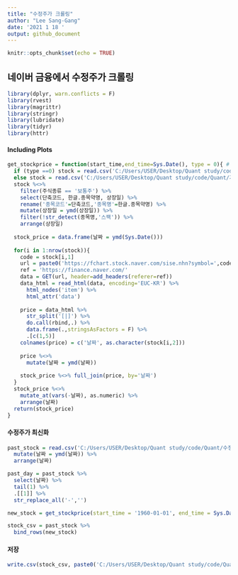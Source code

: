 ---
title: "수정주가 크롤링"
author: "Lee Sang-Gang"
date: '2021 1 18 '
output: github_document
---

```{r setup, include=FALSE}
knitr::opts_chunk$set(echo = TRUE)
```

## 네이버 금융에서 수정주가 크롤링

```{r, message=FALSE, warning=FALSE}
library(dplyr, warn.conflicts = F)
library(rvest)
library(magrittr)
library(stringr)
library(lubridate)
library(tidyr)
library(httr)
```

#### Including Plots

```{r, message=FALSE, warning=FALSE}
get_stockprice = function(start_time,end_time=Sys.Date(), type = 0){ # type = 0(kospi), 1(kosdaq)
  if (type ==0) stock = read.csv('C:/Users/USER/Desktop/Quant study/code/Quant/거래소/코스피상장현황_20210118.csv')
  else stock = read.csv('C:/Users/USER/Desktop/Quant study/code/Quant/거래소/코스닥상장현황_20210118.csv')
  stock %<>% 
    filter(주식종류 == '보통주') %>% 
    select(단축코드, 한글.종목약명, 상장일) %>% 
    rename('종목코드'=단축코드,'종목명'=한글.종목약명) %>% 
    mutate(상장일 = ymd(상장일)) %>% 
    filter(!str_detect(종목명,'스팩')) %>% 
    arrange(상장일)
  
  stock_price = data.frame(날짜 = ymd(Sys.Date()))
  
  for(i in 1:nrow(stock)){
    code = stock[i,1]
    url = paste0('https://fchart.stock.naver.com/sise.nhn?symbol=',code,'&requestType=1&startTime=',start_time,'&endTime=',gsub('-','',end_time),'&timeframe=day')
    ref = 'https://finance.naver.com/'
    data = GET(url, header=add_headers(referer=ref))
    data_html = read_html(data, encoding='EUC-KR') %>% 
      html_nodes('item') %>% 
      html_attr('data')
    
    price = data_html %>% 
      str_split('[|]') %>% 
      do.call(rbind,.) %>% 
      data.frame(.,stringsAsFactors = F) %>% 
      .[c(1,5)]
    colnames(price) = c('날짜', as.character(stock[i,2]))
    
    price %<>%
      mutate(날짜 = ymd(날짜))
    
    stock_price %<>% full_join(price, by='날짜')
  }
  stock_price %<>%
    mutate_at(vars(-날짜), as.numeric) %>% 
    arrange(날짜)
  return(stock_price)
}
```

#### 수정주가 최신화

```{r, message=FALSE, warning=FALSE}
past_stock = read.csv('C:/Users/USER/Desktop/Quant study/code/Quant/수정주가/수정주가_20210118.csv') %>% 
  mutate(날짜 = ymd(날짜)) %>% 
  arrange(날짜)

past_day = past_stock %>%
  select(날짜) %>%
  tail(1) %>%
  .[[1]] %>% 
  str_replace_all('-','')

new_stock = get_stockprice(start_time = '1960-01-01', end_time = Sys.Date())

stock_csv = past_stock %>%
  bind_rows(new_stock)
```

#### 저장

```{r, message=FALSE, warning=FALSE}
write.csv(stock_csv, paste0('C:/Users/USER/Desktop/Quant study/code/Quant/수정주가/수정주가_',gsub('-','',Sys.Date()),'.csv'), row.names=F)
```
